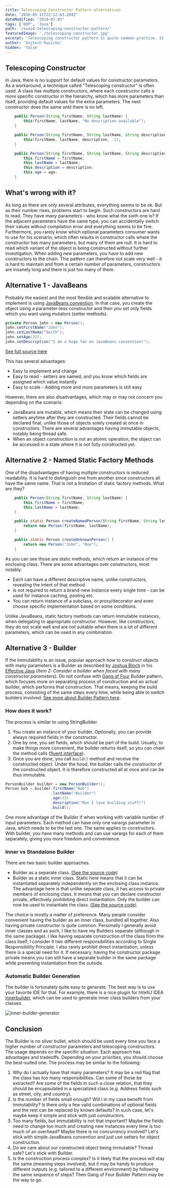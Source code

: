 ```yaml
---
title: Telescoping Constructor Pattern alternatives
date: "2016-05-11T22:12:03.284Z"
dateModified: "2019-07-03"
tags: ['OOP', 'Java']
path: '/avoid-telescoping-constructor-pattern/'
featuredImage: './telescoping-constructor.jpg'
excerpt: 'Telescoping constructor pattern is quite common practice. It has, however, some shortcomings. What are the alternative approaches and when should you use them?'
author: 'Vojtech Ruzicka'
hidden: 'false'
---
```


<PostHeader frontmatter={props.data.mdx.frontmatter} />

## Telescoping Constructor
In Java, there is no support for default values for constructor parameters. As a workaround, a technique called \"Telescoping constructor\" is often used. A class has multiple constructors, where each constructor calls a more specific constructor in the hierarchy, which has more parameters than itself, providing default values for the extra parameters. The next constructor does the same until there is no left.

```java
    public Person(String firstName, String lastName) {
        this(firstName, lastName, "No description available");
    }

    public Person(String firstName, String lastName, String description) {
        this(firstName, lastName, description, -1);
    }

    public Person(String firstName, String lastName, String description, int age) {
        this.firstName = firstName;
        this.lastName = lastName;
        this.description = description;
        this.age = age;
    }
```

## What's wrong with it?
As long as there are only several attributes, everything seems to be ok. But as their number rises, problems start to begin. Such constructors are hard to read. They have many parameters - who know what the sixth one is? If the adjacent parameters have the same type, you can accidentally switch their values without compilation error and everything seems to be fine. Furthermore, you rarely know which optional parameters consumer wants to use for his scenario, which often results in constructor calls where the constructor has many parameters, but many of them are null. It is hard to read which variant of the object is being constructed without further investigation. When adding new parameters, you have to add new constructors to the chain. This pattern can therefore not scale very well - it is hard to maintain and from a certain number of parameters, constructors are insanely long and there is just too many of them.

## Alternative 1 - JavaBeans
Probably the easiest and the most flexible and scalable alternative to implement is using [JavaBeans convention](http://www.oracle.com/technetwork/java/javase/documentation/spec-136004.html). In that case, you create the object using a parameter-less constructor and then you set only fields which you want using mutators (setter methods).

```java
private Person john = new Person();
john.setFirstName("John");
john.setLastName("Smith");
john.setAge(33);
john.setDescription("I am a huge fan on JavaBeans convention!");
```

[See full source here](https://gist.github.com/vojtechruz/7491ef6d99569a55cabfe2543cbe4354)

This has several advantages:

-   Easy to implement and change
-   Easy to read - setters are named, and you know which fields are assigned which value instantly
-   Easy to scale - Adding more and more parameters is still easy

However, there are also disadvantages, which may or may not concern you depending on the scenario:

-   JavaBeans are mutable, which means their state can be changed using setters anytime after they are constructed. Their fields cannot be declared final, unlike those of objects solely created at once in constructors. There are several advantages having immutable objects, notably being thread safe.
-   When an object construction is not an atomic operation, the object can be accessed in a state where it is not fully constructed yet.

## Alternative 2 - Named Static Factory Methods
One of the disadvantages of having multiple constructors is reduced readability. It is hard to distinguish one from another since constructors all have the same name. That is not a limitation of static factory methods. What are they?

```java
    public Person(String firstName, String lastName) {
        this.firstName = firstName;
        this.lastName = lastName;
    }

    public static Person createNamedPerson(String firstName, String lastName) {
        return new Person(firstName, lastName);
    }

    public static Person createUnknownPerson() {
        return new Person("John", "Doe");
    }
```

As you can see those are static methods, which return an instance of the enclosing class. There are some advantages over constructors, most notably:

-   Each can have a different descriptive name, unlike constructors, revealing the intent of that method.
-   Is not required to return a brand-new instance every single time - can be used for instance caching, pooling etc.
-   You can return instance of a subclass, or proxy/decorator and even choose specific implementation based on some conditions.

Unlike JavaBeans, static factory methods can return immutable instances, when delegating to appropriate constructor. However, like constructors, they do not scale well and are not suitable when there is a lot of different parameters, which can be used in any combination.

## Alternative 3 - Builder
If the immutability is an issue, popular approach how to construct objects with many parameters is a Builder as described by [Joshua Bloch](https://twitter.com/joshbloch) in his [Effective Java](https://www.amazon.com/Effective-Java-Joshua-Bloch/dp/0134685997/) (*Item 2: Consider a builder when faced with many constructor parameters*). Do not confuse with [Gang of Four](http://c2.com/cgi/wiki?GangOfFour) Builder pattern, which focuses more on separating process of construction and an actual builder, which performs that construction. That means, keeping the build process, consisting of the same steps every time, while being able to switch builders involved. [See more about Builder Pattern here](http://www.oodesign.com/builder-pattern.html).

### How does it work?

The process is similar to using StringBuilder.

1.  You create an instance of your builder. Optionally, you can provide always required fields in the constructor.
2.  One by one, you set fields, which should be part of the build. Usually, to make things more convenient, the builder returns itself, so you can chain the method calls ([fluent interface](http://martinfowler.com/bliki/FluentInterface.html)).
3.  Once you are done, you call `build()` method and receive the constructed object. Under the hood, the builder calls the constructor of the constructed object. It is therefore constructed all at once and can be thus immutable.

 

```java
PersonBuilder builder = new PersonBuilder();
Person bob = builder.firstName("Bob")
                    .lastName("Builder")
                    .age(33)
                    .description("Man I love building stuff!")
                    .build();
```

One more advantage of the Builder if when working with variable number of input parameters. Each method can have only one varargs parameter in Java, which needs to be the last one. The same applies to constructors. With builder, you have many methods and can use varargs for each of them separately, giving you more freedom and convenience.

### Inner vs Standalone Builder

There are two basic builder approaches.

-   Builder as a separate class. [(See the source code)](https://gist.github.com/vojtechruz/3162a7e5525d242e50935e93149208a1)
-   Builder as a static inner class. Static here means that it can be instantiated separately independently on the enclosing class instance. The advantage here is that unlike separate class, it has access to private members of enclosing class. It means that you can declare constructor private, effectively prohibiting direct instantiation. Only the builder can now be used to instantiate the class. [(See the source code)](https://gist.github.com/vojtechruz/1ea4f51a016002bbdd0d493b049140dc)

The choice is mostly a matter of preference. Many people consider convenient having the builder as an inner class, bundled all together. Also having private constructor is quite common. Personally I generally avoid inner classes and as such, I like to have my Builders separate (although in the same package). I like having separate construction of the class from the class itself, I consider it two different responsibilities according to Single Responsibility Principle. I also rarely prohibit direct instantiation, unless there is a special need for it. If necessary, having the constructor package private means you can still have a separate builder in the same package while preventing instantiation from the outside.

### Automatic Builder Generation

The builder is fortunately quite easy to generate. The best way is to use your favorite IDE for that. For example, there is a nice plugin for IntelliJ IDEA [innerbuilder](https://github.com/analytically/innerbuilder), which can be used to generate inner class builders from your classes.

![inner-builder-generator](inner-builder-generator.png)

## Conclusion
The Builder is no silver bullet, which should be used every time you face a higher number of constructor parameters and telescoping constructors. The usage depends on the specific situation. Each approach has advantages and tradeoffs. Depending on your priorities, you should choose the best-suited one. The process may be similar to the following:

1.  Why do I actually have that many parameters? It may be a red flag that the class has too many responsibilities. Can some of those be extracted? Are some of the fields in such a close relation, that they should be encapsulated in a specialized class (e.g. Address fields such as street, city, and country).
2.  Is the number of fields small enough? Will I in my case benefit from immutability? Is there only a few valid combinations of optional fields and the rest can be replaced by known defaults? In such case, let's maybe keep it simple and stick with just constructors.
3.  Too many fields, but immutability is not that important? Maybe the fields need to change too much and creating new instances every time is too much of an overhead? Maybe there is no concurrency involved? Let's stick with simple JavaBeans convention and just use setters for object construction.
4.  Do we care about our constructed object being immutable? Thread safe? Let's stick with Builder.
5.  Is the construction process complex? Is it likely that the process will stay the same (meaning steps involved), but it may be handy to produce different outputs (e.g. tailored to a different environment) by following the same sequence of steps? Then Gang of Four Builder Pattern may be the way to go.
